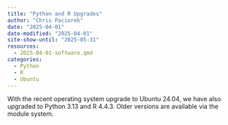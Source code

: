 ```yaml
---
title: "Python and R Upgrades"
author: "Chris Paciorek"
date: "2025-04-01"
date-modified: "2025-04-01"
site-show-until: "2025-05-31"
resources:
  - 2025-04-01-software.qmd
categories:
  - Python
  - R
  - Ubuntu
---
```


With the recent operating system upgrade to Ubuntu 24.04,
we have also upgraded to Python 3.13 and R 4.4.3. Older versions are
available via the module system.
  
